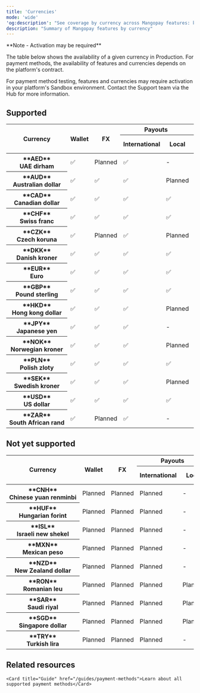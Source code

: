 ```yaml
---
title: 'Currencies'  
mode: 'wide'
'og:description': "See coverage by currency across Mangopay features: key payment methods, wallets, payouts, and more."  
description: "Summary of Mangopay features by currency"
---
```


<Note>  
**Note - Activation may be required** 
  
The table below shows the availability of a given currency in Production. For payment methods, the availability of features and currencies depends on the platform's contract.

For payment method testing, features and currencies may require activation in your platform's Sandbox environment. Contact the Support team via the Hub for more information.

</Note>

## Supported

<table id="currenciesTable">
<thead>
  <tr>
    <th class="header" rowspan="2">Currency</th>
    <th class="header" rowspan="2">Wallet</th>
    <th class="header" rowspan="2">FX</th>
    <th class="header" colspan="2">Payouts</th>
    <th class="header" colspan="5">Card pay-ins</th>
    <th class="header" colspan="4">Banking pay-ins</th>
    <th class="header" colspan="10">APM pay-ins</th>
  </tr>
  <tr>
    <th class="header">International</th>
    <th class="header">Local</th>
    <th class="header">Visa</th>
    <th class="header">Mastercard</th>
    <th class="header">CB</th>
    <th class="header">AMEX</th>
    <th class="header">Maestro</th>
    <th class="header">Bank&nbsp;wire&nbsp;<br/>-&nbsp;Intl.</th>
    <th class="header">Bank&nbsp;wire<br/>-&nbsp;Local</th>
    <th class="header">Virtual IBANs </th>
    <th class="header">Direct debit</th>
    <th class="header">Apple&nbsp;Pay</th>
    <th class="header">BLIK</th>
    <th class="header">Giropay</th>
    <th class="header">Google&nbsp;Pay</th>
    <th class="header">iDEAL</th>
    <th class="header">Klarna</th>
    <th class="header">MB&nbsp;WAY</th>
    <th class="header">Multibanco</th>
    <th class="header">PayPal</th>
    <th class="header">Satispay</th>
  </tr>
</thead>
<tbody>
  <tr>
    <th class="header header-normal-weight">**AED**<br/>UAE&nbsp;dirham</th>
    <td class="content">✅</td>
    <td class="content">Planned</td>
    <td class="content">✅</td>
    <td class="content">-</td>
    <td class="content">✅</td>
    <td class="content">✅</td>
    <td class="content">✅</td>
    <td class="content">-</td>
    <td class="content">-</td>
    <td class="content">✅</td>
    <td class="content">-</td>
    <td class="content">-</td>
    <td class="content">-</td>
    <td class="content">✅</td>
    <td class="content">-</td>
    <td class="content">-</td>
    <td class="content">✅</td>
    <td class="content">-</td>
    <td class="content">-</td>
    <td class="content">-</td>
    <td class="content">-</td>
    <td class="content">-</td>
    <td class="content">-</td>
  </tr>
  <tr>
    <th class="header header-normal-weight">**AUD**<br/>Australian&nbsp;dollar</th>
    <td class="content">✅</td>
    <td class="content">✅</td>
    <td class="content">✅</td>
    <td class="content">Planned</td>
    <td class="content">✅</td>
    <td class="content">✅</td>
    <td class="content">✅</td>
    <td class="content">✅</td>
    <td class="content">-</td>
    <td class="content">✅</td>
    <td class="content">-</td>
    <td class="content">-</td>
    <td class="content">-</td>
    <td class="content">✅</td>
    <td class="content">-</td>
    <td class="content">-</td>
    <td class="content">✅</td>
    <td class="content">-</td>
    <td class="content">-</td>
    <td class="content">-</td>
    <td class="content">-</td>
    <td class="content">-</td>
    <td class="content">-</td>
  </tr>
  <tr>
    <th class="header header-normal-weight">**CAD**<br/>Canadian&nbsp;dollar</th>
    <td class="content">✅</td>
    <td class="content">✅</td>
    <td class="content">✅</td>
    <td class="content">✅</td>
    <td class="content">✅</td>
    <td class="content">✅</td>
    <td class="content">✅</td>
    <td class="content">✅</td>
    <td class="content">-</td>
    <td class="content">✅</td>
    <td class="content">Planned</td>
    <td class="content">Planned</td>
    <td class="content">-</td>
    <td class="content">✅</td>
    <td class="content">-</td>
    <td class="content">-</td>
    <td class="content">✅</td>
    <td class="content">-</td>
    <td class="content">-</td>
    <td class="content">-</td>
    <td class="content">-</td>
    <td class="content">-</td>
    <td class="content">-</td>
  </tr>
  <tr>
    <th class="header header-normal-weight">**CHF**<br/>Swiss&nbsp;franc</th>
    <td class="content">✅</td>
    <td class="content">✅</td>
    <td class="content">✅</td>
    <td class="content">✅</td>
    <td class="content">✅</td>
    <td class="content">✅</td>
    <td class="content">✅</td>
    <td class="content">✅</td>
    <td class="content">-</td>
    <td class="content">✅</td>
    <td class="content">-</td>
    <td class="content">-</td>
    <td class="content">-</td>
    <td class="content">✅</td>
    <td class="content">-</td>
    <td class="content">-</td>
    <td class="content">✅</td>
    <td class="content">-</td>
    <td class="content">✅</td>
    <td class="content">-</td>
    <td class="content">-</td>
    <td class="content">✅</td>
    <td class="content">-</td>
  </tr>
  <tr>
    <th class="header header-normal-weight">**CZK**<br/>Czech&nbsp;koruna</th>
    <td class="content">✅</td>
    <td class="content">Planned</td>
    <td class="content">✅</td>
    <td class="content">Planned</td>
    <td class="content">✅</td>
    <td class="content">-</td>
    <td class="content">-</td>
    <td class="content">-</td>
    <td class="content">-</td>
    <td class="content">✅</td>
    <td class="content">-</td>
    <td class="content">-</td>
    <td class="content">-</td>
    <td class="content">-</td>
    <td class="content">-</td>
    <td class="content">-</td>
    <td class="content">-</td>
    <td class="content">-</td>
    <td class="content">-</td>
    <td class="content">-</td>
    <td class="content">-</td>
    <td class="content">-</td>
    <td class="content">-</td>
  </tr>
  <tr>
    <th class="header header-normal-weight">**DKK**<br/>Danish&nbsp;kroner</th>
    <td class="content">✅</td>
    <td class="content">✅</td>
    <td class="content">✅</td>
    <td class="content">✅</td>
    <td class="content">✅</td>
    <td class="content">✅</td>
    <td class="content">✅</td>
    <td class="content">✅</td>
    <td class="content">-</td>
    <td class="content">✅</td>
    <td class="content">Planned</td>
    <td class="content">Planned</td>
    <td class="content">-</td>
    <td class="content">✅</td>
    <td class="content">-</td>
    <td class="content">-</td>
    <td class="content">✅</td>
    <td class="content">-</td>
    <td class="content">✅</td>
    <td class="content">-</td>
    <td class="content">-</td>
    <td class="content">-</td>
    <td class="content">-</td>
  </tr>
  <tr>
    <th class="header header-normal-weight">**EUR**<br/>Euro</th>
    <td class="content">✅</td>
    <td class="content">✅</td>
    <td class="content">✅</td>
    <td class="content">✅</td>
    <td class="content">✅</td>
    <td class="content">✅</td>
    <td class="content">✅</td>
    <td class="content">✅</td>
    <td class="content">✅</td>
    <td class="content">✅</td>
    <td class="content">✅</td>
    <td class="content">✅</td>
    <td class="content">✅</td>
    <td class="content">✅</td>
    <td class="content">-</td>
    <td class="content">✅</td>
    <td class="content">✅</td>
    <td class="content">✅</td>
    <td class="content">✅</td>
    <td class="content">✅</td>
    <td class="content">✅</td>
    <td class="content">✅</td>
    <td class="content">✅</td>
  </tr>
  <tr>
    <th class="header header-normal-weight">**GBP**<br/>Pound&nbsp;sterling</th>
    <td class="content">✅</td>
    <td class="content">✅</td>
    <td class="content">✅</td>
    <td class="content">✅</td>
    <td class="content">✅</td>
    <td class="content">✅</td>
    <td class="content">✅</td>
    <td class="content">✅</td>
    <td class="content">-</td>
    <td class="content">✅</td>
    <td class="content">✅</td>
    <td class="content">Planned</td>
    <td class="content">✅</td>
    <td class="content">✅</td>
    <td class="content">-</td>
    <td class="content">-</td>
    <td class="content">✅</td>
    <td class="content">-</td>
    <td class="content">✅</td>
    <td class="content">-</td>
    <td class="content">-</td>
    <td class="content">✅</td>
    <td class="content">-</td>
  </tr>
  <tr>
    <th class="header header-normal-weight">**HKD**<br/>Hong&nbsp;kong&nbsp;dollar</th>
    <td class="content">✅</td>
    <td class="content">✅</td>
    <td class="content">✅</td>
    <td class="content">Planned</td>
    <td class="content">✅</td>
    <td class="content">✅</td>
    <td class="content">✅</td>
    <td class="content">✅</td>
    <td class="content">-</td>
    <td class="content">✅</td>
    <td class="content">-</td>
    <td class="content">-</td>
    <td class="content">-</td>
    <td class="content">✅</td>
    <td class="content">-</td>
    <td class="content">-</td>
    <td class="content">✅</td>
    <td class="content">-</td>
    <td class="content">-</td>
    <td class="content">-</td>
    <td class="content">-</td>
    <td class="content">-</td>
    <td class="content">-</td>
  </tr>
  <tr>
    <th class="header header-normal-weight">**JPY**<br/>Japanese&nbsp;yen</th>
    <td class="content">✅</td>
    <td class="content">✅</td>
    <td class="content">✅</td>
    <td class="content">-</td>
    <td class="content">✅</td>
    <td class="content">✅</td>
    <td class="content">✅</td>
    <td class="content">✅</td>
    <td class="content">-</td>
    <td class="content">✅</td>
    <td class="content">-</td>
    <td class="content">-</td>
    <td class="content">-</td>
    <td class="content">✅</td>
    <td class="content">-</td>
    <td class="content">-</td>
    <td class="content">✅</td>
    <td class="content">-</td>
    <td class="content">-</td>
    <td class="content">-</td>
    <td class="content">-</td>
    <td class="content">-</td>
    <td class="content">-</td>
  </tr>
  <tr>
    <th class="header header-normal-weight">**NOK**<br/>Norwegian&nbsp;kroner</th>
    <td class="content">✅</td>
    <td class="content">✅</td>
    <td class="content">✅</td>
    <td class="content">Planned</td>
    <td class="content">✅</td>
    <td class="content">✅</td>
    <td class="content">✅</td>
    <td class="content">✅</td>
    <td class="content">-</td>
    <td class="content">✅</td>
    <td class="content">-</td>
    <td class="content">-</td>
    <td class="content">-</td>
    <td class="content">✅</td>
    <td class="content">-</td>
    <td class="content">-</td>
    <td class="content">✅</td>
    <td class="content">-</td>
    <td class="content">-</td>
    <td class="content">-</td>
    <td class="content">-</td>
    <td class="content">-</td>
    <td class="content">-</td>
  </tr>
  <tr>
    <th class="header header-normal-weight">**PLN**<br/>Polish&nbsp;zloty</th>
    <td class="content">✅</td>
    <td class="content">✅</td>
    <td class="content">✅</td>
    <td class="content">✅</td>
    <td class="content">✅</td>
    <td class="content">✅</td>
    <td class="content">✅</td>
    <td class="content">✅</td>
    <td class="content">-</td>
    <td class="content">✅</td>
    <td class="content">Planned</td>
    <td class="content">Planned</td>
    <td class="content">-</td>
    <td class="content">✅</td>
    <td class="content"> ✅</td>
    <td class="content">-</td>
    <td class="content">✅</td>
    <td class="content">-</td>
    <td class="content">✅</td>
    <td class="content">-</td>
    <td class="content">-</td>
    <td class="content">-</td>
    <td class="content">-</td>
  </tr>
  <tr>
    <th class="header header-normal-weight">**SEK**<br/>Swedish&nbsp;kroner</th>
    <td class="content">✅</td>
    <td class="content">✅</td>
    <td class="content">✅</td>
    <td class="content">Planned</td>
    <td class="content">✅</td>
    <td class="content">✅</td>
    <td class="content">✅</td>
    <td class="content">✅</td>
    <td class="content">-</td>
    <td class="content">✅</td>
    <td class="content">Planned</td>
    <td class="content">-</td>
    <td class="content">-</td>
    <td class="content">✅</td>
    <td class="content">-</td>
    <td class="content">-</td>
    <td class="content">✅</td>
    <td class="content">-</td>
    <td class="content">✅</td>
    <td class="content">-</td>
    <td class="content">-</td>
    <td class="content">-</td>
    <td class="content">-</td>
  </tr>
  <tr>
    <th class="header header-normal-weight">**USD**<br/>US&nbsp;dollar</th>
    <td class="content">✅</td>
    <td class="content">✅</td>
    <td class="content">✅</td>
    <td class="content">✅</td>
    <td class="content">✅</td>
    <td class="content">✅</td>
    <td class="content">✅</td>
    <td class="content">✅</td>
    <td class="content">-</td>
    <td class="content">✅</td>
    <td class="content">Planned</td>
    <td class="content">Planned</td>
    <td class="content">-</td>
    <td class="content">✅</td>
    <td class="content">-</td>
    <td class="content">-</td>
    <td class="content">✅</td>
    <td class="content">-</td>
    <td class="content">-</td>
    <td class="content">-</td>
    <td class="content">-</td>
    <td class="content">✅</td>
    <td class="content">-</td>
  </tr>
  <tr>
    <th class="header header-normal-weight">**ZAR**<br/>South&nbsp;African&nbsp;rand</th>
    <td class="content">✅</td>
    <td class="content">Planned</td>
    <td class="content">✅</td>
    <td class="content">-</td>
    <td class="content">✅</td>
    <td class="content">-</td>
    <td class="content">-</td>
    <td class="content">-</td>
    <td class="content">-</td>
    <td class="content">✅</td>
    <td class="content">-</td>
    <td class="content">-</td>
    <td class="content">-</td>
    <td class="content">-</td>
    <td class="content">-</td>
    <td class="content">-</td>
    <td class="content">-</td>
    <td class="content">-</td>
    <td class="content">-</td>
    <td class="content">-</td>
    <td class="content">-</td>
    <td class="content">-</td>
    <td class="content">-</td>
  </tr>
</tbody>
</table>

## Not yet supported

<table>
<thead>
  <tr>
    <th class="header" rowspan="2">Currency</th>
    <th class="header" rowspan="2">Wallet</th>
    <th class="header" rowspan="2">FX</th>
    <th class="header" colspan="2">Payouts</th>
    <th class="header" rowspan="2">Card&nbsp;pay&#8209;ins</th>
    <th class="header" colspan="4">Banking&nbsp;pay&#8209;ins</th>
    <th class="header" rowspan="2">APM&nbsp;pay&#8209;ins</th>
  </tr>
  <tr>
    <th class="header">International</th>
    <th class="header">Local</th>
    <th class="header">Bank&nbsp;wire&nbsp;<br/>-&nbsp;Intl.</th>
    <th class="header">Bank&nbsp;wire<br/>-&nbsp;Local</th>
    <th class="header">Virtual IBANs </th>
    <th class="header">Direct debit</th>
  </tr>
</thead>
<tbody>
  <tr>
    <th class="header header-normal-weight">**CNH**<br/>Chinese&nbsp;yuan&nbsp;renminbi</th>
    <td class="content">Planned</td>
    <td class="content">Planned</td>
    <td class="content">Planned</td>
    <td class="content">-</td>
    <td class="content">-</td>
    <td class="content">Planned</td>
    <td class="content">-</td>
    <td class="content">-</td>
    <td class="content">-</td>
    <td class="content">-</td>
  </tr>
  <tr>
    <th class="header header-normal-weight">**HUF**<br/>Hungarian&nbsp;forint</th>
    <td class="content">Planned</td>
    <td class="content">Planned</td>
    <td class="content">Planned</td>
    <td class="content">-</td>
    <td class="content">-</td>
    <td class="content">Planned</td>
    <td class="content">-</td>
    <td class="content">-</td>
    <td class="content">-</td>
    <td class="content">-</td>
  </tr>
  <tr>
    <th class="header header-normal-weight">**ISL**<br/>Israeli&nbsp;new&nbsp;shekel</th>
    <td class="content">Planned</td>
    <td class="content">Planned</td>
    <td class="content">Planned</td>
    <td class="content">-</td>
    <td class="content">-</td>
    <td class="content">Planned</td>
    <td class="content">-</td>
    <td class="content">-</td>
    <td class="content">-</td>
    <td class="content">-</td>
  </tr>
  <tr>
    <th class="header header-normal-weight">**MXN**<br/>Mexican&nbsp;peso</th>
    <td class="content">Planned</td>
    <td class="content">Planned</td>
    <td class="content">Planned</td>
    <td class="content">-</td>
    <td class="content">-</td>
    <td class="content">Planned</td>
    <td class="content">-</td>
    <td class="content">-</td>
    <td class="content">-</td>
    <td class="content">-</td>
  </tr>
  <tr>
    <th class="header header-normal-weight">**NZD**<br/>New&nbsp;Zealand&nbsp;dollar</th>
    <td class="content">Planned</td>
    <td class="content">Planned</td>
    <td class="content">Planned</td>
    <td class="content">-</td>
    <td class="content">-</td>
    <td class="content">Planned</td>
    <td class="content">-</td>
    <td class="content">-</td>
    <td class="content">-</td>
    <td class="content">-</td>
  </tr>
  <tr>
    <th class="header header-normal-weight">**RON**<br/>Romanian&nbsp;leu</th>
    <td class="content">Planned</td>
    <td class="content">Planned</td>
    <td class="content">Planned</td>
    <td class="content">Planned</td>
    <td class="content">-</td>
    <td class="content">Planned</td>
    <td class="content">-</td>
    <td class="content">-</td>
    <td class="content">-</td>
    <td class="content">-</td>
  </tr>
  <tr>
    <th class="header header-normal-weight">**SAR**<br/>Saudi&nbsp;riyal</th>
    <td class="content">Planned</td>
    <td class="content">Planned</td>
    <td class="content">Planned</td>
    <td class="content">Planned</td>
    <td class="content">-</td>
    <td class="content">Planned</td>
    <td class="content">-</td>
    <td class="content">-</td>
    <td class="content">-</td>
    <td class="content">-</td>
  </tr>
  <tr>
    <th class="header header-normal-weight">**SGD**<br/>Singapore&nbsp;dollar</th>
    <td class="content">Planned</td>
    <td class="content">Planned</td>
    <td class="content">Planned</td>
    <td class="content">Planned</td>
    <td class="content">-</td>
    <td class="content">Planned</td>
    <td class="content">-</td>
    <td class="content">-</td>
    <td class="content">-</td>
    <td class="content">-</td>
  </tr>
  <tr>
    <th class="header header-normal-weight">**TRY**<br/>Turkish&nbsp;lira</th>
    <td class="content">Planned</td>
    <td class="content">Planned</td>
    <td class="content">Planned</td>
    <td class="content">-</td>
    <td class="content">-</td>
    <td class="content">Planned</td>
    <td class="content">-</td>
    <td class="content">-</td>
    <td class="content">-</td>
    <td class="content">-</td>
  </tr>
</tbody>
</table>

## Related resources  

    <Card title="Guide" href="/guides/payment-methods">Learn about all supported payment methods</Card>
